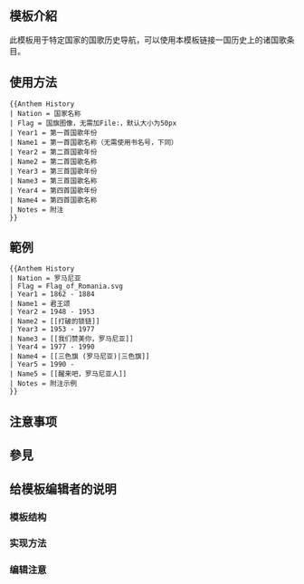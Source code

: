 <includeonly><!-- 在這裡加入模板的保護標識 --></includeonly><noinclude>{{Documentation subpage}}</noinclude>
<!-- 在本行下編輯模板說明 -->
== 模板介紹 ==
此模板用于特定国家的国歌历史导航，可以使用本模板链接一国历史上的诸国歌条目。
== 使用方法 ==
<pre>
{{Anthem History
| Nation = 国家名称
| Flag = 国旗图像，无需加File:，默认大小为50px
| Year1 = 第一首国歌年份
| Name1 = 第一首国歌名称（无需使用书名号，下同）
| Year2 = 第二首国歌年份
| Name2 = 第二首国歌名称
| Year3 = 第三首国歌年份
| Name3 = 第三首国歌名称
| Year4 = 第四首国歌年份
| Name4 = 第四首国歌名称
| Notes = 附注
}}
</pre>

== 範例 ==
{{Anthem History
| Nation = 罗马尼亚
| Flag = Flag_of_Romania.svg
| Year1 = 1862 - 1884
| Name1 = 君王颂
| Year2 = 1948 - 1953
| Name2 = [[打破的锁链]]
| Year3 = 1953 - 1977
| Name3 = [[我们赞美你，罗马尼亚]]
| Year4 = 1977 - 1990
| Name4 = [[三色旗 (罗马尼亚)|三色旗]]
| Year5 = 1990 - 
| Name5 = [[醒来吧，罗马尼亚人]]
| Notes = 附注示例
}}
<pre>
{{Anthem History
| Nation = 罗马尼亚
| Flag = Flag_of_Romania.svg
| Year1 = 1862 - 1884
| Name1 = 君王颂
| Year2 = 1948 - 1953
| Name2 = [[打破的锁链]]
| Year3 = 1953 - 1977
| Name3 = [[我们赞美你，罗马尼亚]]
| Year4 = 1977 - 1990
| Name4 = [[三色旗 (罗马尼亚)|三色旗]]
| Year5 = 1990 - 
| Name5 = [[醒来吧，罗马尼亚人]]
| Notes = 附注示例
}}
</pre>

== 注意事项 ==

== 參見 ==

== 给模板编辑者的说明 ==
=== 模板结构 ===
=== 实现方法 ===
=== 编辑注意 ===

<includeonly>
<!-- 本行下加入模板的分類 -->

</includeonly>